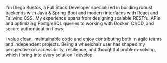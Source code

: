 I'm Diego Bustos, a Full Stack Developer specialized in building robust backends with Java & Spring Boot and modern interfaces with React and Tailwind CSS. My experience spans from designing scalable RESTful APIs and optimizing PostgreSQL queries to working with Docker, CI/CD, and secure authentication flows.

I value clean, maintainable code and enjoy contributing both in agile teams and independent projects. Being a wheelchair user has shaped my perspective on accessibility, resilience, and thoughtful problem-solving, which I bring into every solution I develop.